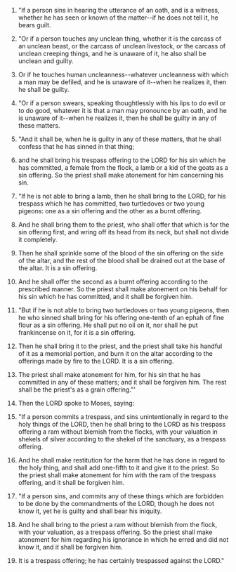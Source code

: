 
1. "If a person sins in hearing the utterance of an oath, and is a witness, whether he has seen or known of the matter--if he does not tell it, he bears guilt.

2. "Or if a person touches any unclean thing, whether it is the carcass of an unclean beast, or the carcass of unclean livestock, or the carcass of unclean creeping things, and he is unaware of it, he also shall be unclean and guilty.

3. Or if he touches human uncleanness--whatever uncleanness with which a man may be defiled, and he is unaware of it--when he realizes it, then he shall be guilty.

4. "Or if a person swears, speaking thoughtlessly with his lips to do evil or to do good, whatever it is that a man may pronounce by an oath, and he is unaware of it--when he realizes it, then he shall be guilty in any of these matters.

5. "And it shall be, when he is guilty in any of these matters, that he shall confess that he has sinned in that thing;

6. and he shall bring his trespass offering to the LORD for his sin which he has committed, a female from the flock, a lamb or a kid of the goats as a sin offering. So the priest shall make atonement for him concerning his sin.

7. "If he is not able to bring a lamb, then he shall bring to the LORD, for his trespass which he has committed, two turtledoves or two young pigeons: one as a sin offering and the other as a burnt offering.

8. And he shall bring them to the priest, who shall offer that which is for the sin offering first, and wring off its head from its neck, but shall not divide it completely.

9. Then he shall sprinkle some of the blood of the sin offering on the side of the altar, and the rest of the blood shall be drained out at the base of the altar. It is a sin offering.

10. And he shall offer the second as a burnt offering according to the prescribed manner. So the priest shall make atonement on his behalf for his sin which he has committed, and it shall be forgiven him.

11. "But if he is not able to bring two turtledoves or two young pigeons, then he who sinned shall bring for his offering one-tenth of an ephah of fine flour as a sin offering. He shall put no oil on it, nor shall he put frankincense on it, for it is a sin offering.

12. Then he shall bring it to the priest, and the priest shall take his handful of it as a memorial portion, and burn it on the altar according to the offerings made by fire to the LORD. It is a sin offering.

13. The priest shall make atonement for him, for his sin that he has committed in any of these matters; and it shall be forgiven him. The rest shall be the priest's as a grain offering."'

14. Then the LORD spoke to Moses, saying:

15. "If a person commits a trespass, and sins unintentionally in regard to the holy things of the LORD, then he shall bring to the LORD as his trespass offering a ram without blemish from the flocks, with your valuation in shekels of silver according to the shekel of the sanctuary, as a trespass offering.

16. And he shall make restitution for the harm that he has done in regard to the holy thing, and shall add one-fifth to it and give it to the priest. So the priest shall make atonement for him with the ram of the trespass offering, and it shall be forgiven him.

17. "If a person sins, and commits any of these things which are forbidden to be done by the commandments of the LORD, though he does not know it, yet he is guilty and shall bear his iniquity.

18. And he shall bring to the priest a ram without blemish from the flock, with your valuation, as a trespass offering. So the priest shall make atonement for him regarding his ignorance in which he erred and did not know it, and it shall be forgiven him.

19. It is a trespass offering; he has certainly trespassed against the LORD."


